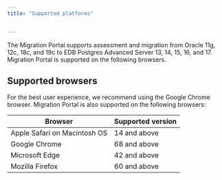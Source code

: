 ```yaml
---
title: "Supported platforms"


---
```


<div id="supported_platforms" class="registered_link"></div>

The Migration Portal supports assessment and migration from Oracle 11g, 12c, 18c, and 19c to EDB Postgres Advanced Server 13, 14, 15, 16, and 17. Migration Portal is supported on the following browsers.

## Supported browsers

For the best user experience, we recommend using the Google Chrome browser. Migration Portal is also supported on the following browsers:

| **Browser**                  | **Supported version** |
| ---------------------------- | --------------------- |
| Apple Safari on Macintosh OS | 14 and above          |
| Google Chrome                | 68 and above          |
| Microsoft Edge               | 42 and above          |
| Mozilla Firefox              | 60 and above          |
